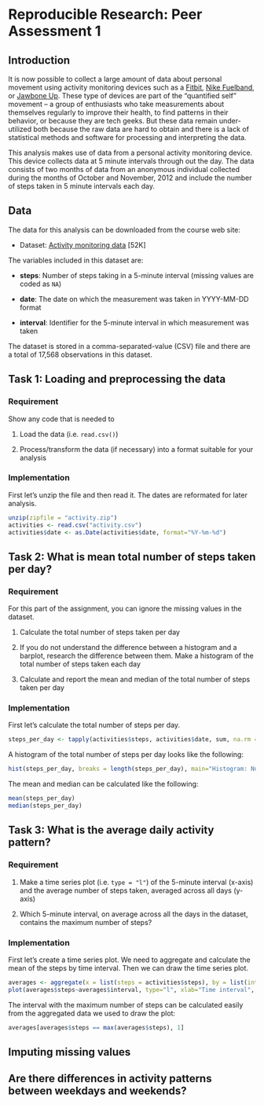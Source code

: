 Reproducible Research: Peer Assessment 1
========================================
## Introduction
It is now possible to collect a large amount of data about personal
movement using activity monitoring devices such as a
[Fitbit](http://www.fitbit.com), [Nike
Fuelband](http://www.nike.com/us/en_us/c/nikeplus-fuelband), or
[Jawbone Up](https://jawbone.com/up). These type of devices are part of
the "quantified self" movement -- a group of enthusiasts who take
measurements about themselves regularly to improve their health, to
find patterns in their behavior, or because they are tech geeks. But
these data remain under-utilized both because the raw data are hard to
obtain and there is a lack of statistical methods and software for
processing and interpreting the data.

This analysis makes use of data from a personal activity monitoring
device. This device collects data at 5 minute intervals through out the
day. The data consists of two months of data from an anonymous
individual collected during the months of October and November, 2012
and include the number of steps taken in 5 minute intervals each day.

## Data
The data for this analysis can be downloaded from the course web
site:

* Dataset: [Activity monitoring data](https://d396qusza40orc.cloudfront.net/repdata%2Fdata%2Factivity.zip) [52K]

The variables included in this dataset are:

* **steps**: Number of steps taking in a 5-minute interval (missing values are coded as `NA`)
    
* **date**: The date on which the measurement was taken in YYYY-MM-DD format
    
* **interval**: Identifier for the 5-minute interval in which measurement was taken
    
The dataset is stored in a comma-separated-value (CSV) file and there are a total of 17,568 observations in this dataset.

## Task 1: Loading and preprocessing the data
### Requirement
Show any code that is needed to

1. Load the data (i.e. `read.csv()`)

2. Process/transform the data (if necessary) into a format suitable for your analysis

### Implementation
First let's unzip the file and then read it. The dates are reformated for later analysis.
```r
unzip(zipfile = "activity.zip")
activities <- read.csv("activity.csv")
activities$date <- as.Date(activities$date, format="%Y-%m-%d")
```

## Task 2: What is mean total number of steps taken per day?
### Requirement
For this part of the assignment, you can ignore the missing values in the dataset.

1. Calculate the total number of steps taken per day

2. If you do not understand the difference between a histogram and a barplot, research the difference between them. Make a histogram of the total number of steps taken each day

3. Calculate and report the mean and median of the total number of steps taken per day

### Implementation
First let's calculate the total number of steps per day.
```r
steps_per_day <- tapply(activities$steps, activities$date, sum, na.rm = TRUE)
```

A histogram of the total number of steps per day looks like the following:
```r
hist(steps_per_day, breaks = length(steps_per_day), main="Histogram: Number of Steps per Day", xlab="Steps per Day", ylab="Frequency", col="red")
```

The mean and median can be calculated like the following:
```r
mean(steps_per_day)
median(steps_per_day)
```

## Task 3: What is the average daily activity pattern?
### Requirement
1. Make a time series plot (i.e. `type = "l"`) of the 5-minute interval (x-axis) and the average number of steps taken, averaged across all days (y-axis)

2. Which 5-minute interval, on average across all the days in the dataset, contains the maximum number of steps?

### Implementation
First let's create a time series plot. We need to aggregate and calculate the mean of the steps by time interval. Then we can draw the time series plot.

```r
averages <- aggregate(x = list(steps = activities$steps), by = list(interval = activities$interval), FUN = mean, na.rm = TRUE)
plot(averages$steps~averages$interval, type="l", xlab="Time interval", ylab="Average number of steps")
```

The interval with the maximum number of steps can be calculated easily from the aggregated data we used to draw the plot:

```r
averages[averages$steps == max(averages$steps), 1]
```

## Imputing missing values



## Are there differences in activity patterns between weekdays and weekends?
